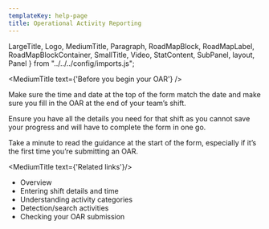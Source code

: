 ```yaml
---
templateKey: help-page
title: Operational Activity Reporting
---
```

LargeTitle, Logo, MediumTitle, Paragraph, RoadMapBlock, RoadMapLabel, RoadMapBlockContainer, SmallTitle, Video, StatContent,
SubPanel, layout, Panel } from "../../../config/imports.js";

<MediumTitle text={'Before you begin your OAR'} />

Make sure the time and date at the top of the form match the date and make sure you fill in the OAR at the end of your team’s shift.

Ensure you have all the details you need for that shift as you cannot save your progress and will have to complete the form in one go.

Take a minute to read the guidance at the start of the form, especially if it’s the first time you’re submitting an OAR.


<MediumTitle text={'Related links'}/>

<ul class="govuk-list govuk-list--bullet">
	<li><Link class="govuk-link" to="/help/oar/">Overview</Link></li>
	<li><Link class="govuk-link" to="/help/oar/oar-entering-shift-details-and-time/">Entering shift details and time</Link></li>
	<li><Link class="govuk-link" to="/help/oar/oar-understanding-activity-categories/">Understanding activity categories</Link></li>
    <li><Link class="govuk-link" to="/help/oar/oar-detection-search-activities/">Detection/search activities</Link></li>
    <li><Link class="govuk-link" to="/help/oar/oar-checking-your-oar-submission/">Checking your OAR submission</Link></li>
</ul>